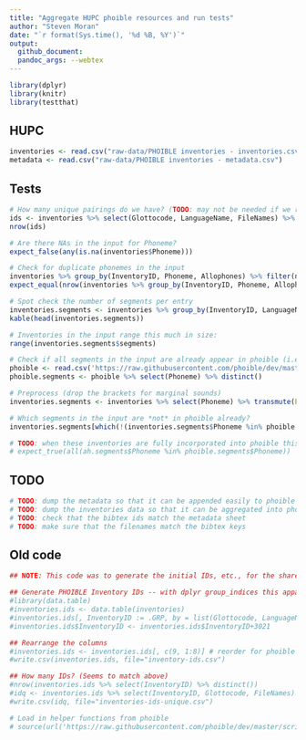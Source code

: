```yaml
---
title: "Aggregate HUPC phoible resources and run tests"
author: "Steven Moran"
date: "`r format(Sys.time(), '%d %B, %Y')`"
output:
  github_document:
  pandoc_args: --webtex
---
```


```r
library(dplyr)
library(knitr)
library(testthat)
```

## HUPC

```r
inventories <- read.csv("raw-data/PHOIBLE inventories - inventories.csv")
metadata <- read.csv("raw-data/PHOIBLE inventories - metadata.csv")
```

## Tests

```r
# How many unique pairings do we have? (TODO: may not be needed if we remove these values from `inventories`)
ids <- inventories %>% select(Glottocode, LanguageName, FileNames) %>% distinct()
nrow(ids)
```

```r
# Are there NAs in the input for Phoneme?
expect_false(any(is.na(inventories$Phoneme)))
```

```r
# Check for duplicate phonemes in the input
inventories %>% group_by(InventoryID, Phoneme, Allophones) %>% filter(n()>1)
expect_equal(nrow(inventories %>% group_by(InventoryID, Phoneme, Allophones) %>% filter(n()>1)), 0)
```

```r
# Spot check the number of segments per entry
inventories.segments <- inventories %>% group_by(InventoryID, LanguageName, FileNames) %>% select(InventoryID, LanguageName, FileNames) %>% summarize(segments = n())
kable(head(inventories.segments))
```

```r
# Inventories in the input range this much in size:
range(inventories.segments$segments)
```

```r
# Check if all segments in the input are already appear in phoible (i.e. cheap check for phoible conventions)
phoible <- read.csv('https://raw.githubusercontent.com/phoible/dev/master/data/phoible.csv', header = T, stringsAsFactors = F)
phoible.segments <- phoible %>% select(Phoneme) %>% distinct()

# Preprocess (drop the brackets for marginal sounds)
inventories.segments <- inventories %>% select(Phoneme) %>% transmute(Phonemes = gsub("<|>", "", Phoneme)) %>% distinct()

# Which segments in the input are *not* in phoible already?
inventories.segments[which(!(inventories.segments$Phoneme %in% phoible.segments$Phoneme)),]
```

```r
# TODO: when these inventories are fully incorporated into phoible this test should pass
# expect_true(all(ah.segments$Phoneme %in% phoible.segments$Phoneme))
```

## TODO

```r
# TODO: dump the metadata so that it can be appended easily to phoible mappings
# TODO: dump the inventories data so that it can be aggregated into phoible
# TODO: check that the bibtex ids match the metadata sheet
# TODO: make sure that the filenames match the bibtex keys
```

## Old code

```r
## NOTE: This code was to generate the initial IDs, etc., for the shared Google sheet.

## Generate PHOIBLE Inventory IDs -- with dplyr group_indices this apparently recorders by 
#library(data.table)
#inventories.ids <- data.table(inventories)
#inventories.ids[, InventoryID := .GRP, by = list(Glottocode, LanguageName, FileNames)]
#inventories.ids$InventoryID <- inventories.ids$InventoryID+3021

## Rearrange the columns
#inventories.ids <- inventories.ids[, c(9, 1:8)] # reorder for phoible import
#write.csv(inventories.ids, file="inventory-ids.csv")

## How many IDs? (Seems to match above)
#nrow(inventories.ids %>% select(InventoryID) %>% distinct())
#idq <- inventories.ids %>% select(InventoryID, Glottocode, FileNames) %>% distinct()
#write.csv(idq, file="inventories-ids-unique.csv")
```

```r
# Load in helper functions from phoible
# source(url('https://raw.githubusercontent.com/phoible/dev/master/scripts/aggregation-helper-functions.R'))
```


